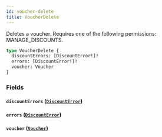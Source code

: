```yaml
---
id: voucher-delete
title: VoucherDelete
---
```


Deletes a voucher. Requires one of the following permissions: MANAGE_DISCOUNTS.

```graphql
type VoucherDelete {
  discountErrors: [DiscountError!]!
  errors: [DiscountError!]!
  voucher: Voucher
}
```

### Fields

#### `discountErrors` ([`DiscountError`](../../../developer/api-reference/objects/discount-error))

#### `errors` ([`DiscountError`](../../../developer/api-reference/objects/discount-error))

#### `voucher` ([`Voucher`](../../../developer/api-reference/objects/voucher))

